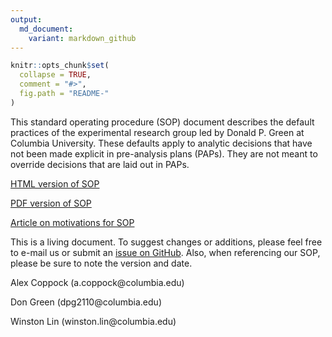 ```yaml
---
output:
  md_document:
    variant: markdown_github
---
```


<!-- README.md is generated from README.Rmd. Please edit that file -->

```r
knitr::opts_chunk$set(
  collapse = TRUE,
  comment = "#>",
  fig.path = "README-"
)
```

This standard operating procedure (SOP) document describes the default practices of the experimental research group led by Donald P. Green at Columbia University. These defaults apply to analytic decisions that have not been made explicit in pre-analysis plans (PAPs). They are not meant to override decisions that are laid out in PAPs.

[HTML version of SOP](http://htmlpreview.github.io/?https://github.com/acoppock/Green-Lab-SOP/blob/master/Green_Lab_SOP.html)

[PDF version of SOP](https://github.com/acoppock/Green-Lab-SOP/raw/master/Green_Lab_SOP.pdf)

[Article on motivations for SOP](http://www.columbia.edu/~wl2513/sop-safety-net.pdf)

This is a living document. To suggest changes or additions, please feel free to e-mail us or submit an [issue on GitHub](https://github.com/acoppock/Green-Lab-SOP/issues). Also, when referencing our SOP, please be sure to note the version and date.

Alex Coppock (a.coppock@columbia.edu)

Don Green (dpg2110@columbia.edu)

Winston Lin (winston.lin@columbia.edu)